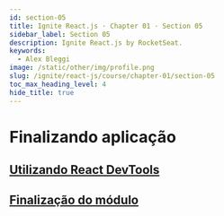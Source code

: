 ```yaml
---
id: section-05
title: Ignite React.js · Chapter 01 · Section 05
sidebar_label: Section 05
description: Ignite React.js by RocketSeat.
keywords:
  - Alex Bleggi
image: /static/other/img/profile.png
slug: /ignite/react-js/course/chapter-01/section-05
toc_max_heading_level: 4
hide_title: true
---
```



# Finalizando aplicação

## [Utilizando React DevTools](https://app.rocketseat.com.br/node/chapter-i-1/group/finalizando-aplicacao/lesson/utilizando-react-dev-tools)

## [Finalização do módulo](https://app.rocketseat.com.br/node/chapter-i-1/group/finalizando-aplicacao/lesson/finalizacao-do-modulo)
